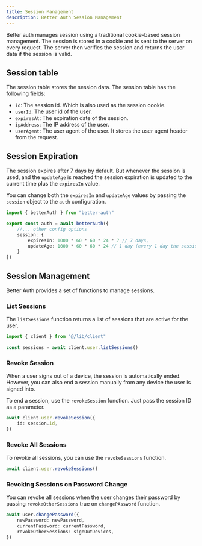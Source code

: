 ```yaml
---
title: Session Management
description: Better Auth Session Management
---
```


Better auth manages session using a traditional cookie-based session management. The session is stored in a cookie and is sent to the server on every request. The server then verifies the session and returns the user data if the session is valid. 

## Session table

The session table stores the session data. The session table has the following fields:

- `id`: The session id. Which is also used as the session cookie.
- `userId`: The user id of the user.
- `expiresAt`: The expiration date of the session.
- `ipAddress`: The IP address of the user.
- `userAgent`: The user agent of the user. It stores the user agent header from the request.

## Session Expiration

The session expires after 7 days by default. But whenever the session is used, and the `updateAge` is reached the session expiration is updated to the current time plus the `expiresIn` value. 

You can change both the `expiresIn` and `updateAge` values by passing the `session` object to the `auth` configuration.

```ts title="auth.ts"
import { betterAuth } from "better-auth"

export const auth = await betterAuth({
    //... other config options
    session: {
        expiresIn: 1000 * 60 * 60 * 24 * 7 // 7 days,
        updateAge: 1000 * 60 * 60 * 24 // 1 day (every 1 day the session expiration is updated)
    }
})
```

## Session Management

Better Auth provides a set of functions to manage sessions. 

### List Sessions

The `listSessions` function returns a list of sessions that are active for the user.

```ts title="client.ts"
import { client } from "@/lib/client"

const sessions = await client.user.listSessions()
```

### Revoke Session

When a user signs out of a device, the session is automatically ended. However, you can also end a session manually from any device the user is signed into.

To end a session, use the `revokeSession` function. Just pass the session ID as a parameter.

```ts title="client.ts"
await client.user.revokeSession({
    id: session.id,
})
```

### Revoke All Sessions

To revoke all sessions, you can use the `revokeSessions` function.

```ts title="client.ts"
await client.user.revokeSessions()
```

### Revoking Sessions on Password Change

You can revoke all sessions when the user changes their password by passing `revokeOtherSessions` true on `changePAssword` function.

```ts title="auth.ts"
await user.changePassword({
    newPassword: newPassword,
    currentPassword: currentPassword,
    revokeOtherSessions: signOutDevices,
})
```

